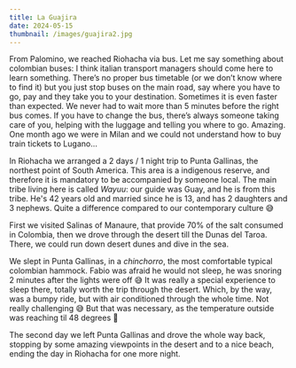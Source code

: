 ```yaml
---
title: La Guajira
date: 2024-05-15
thumbnail: /images/guajira2.jpg
---
```



From Palomino, we reached Riohacha via bus. Let me say something about colombian buses: I think italian transport managers should come here to learn something. There’s no proper bus timetable (or we don’t know where to find it) but you just stop buses on the main road, say where you have to go, pay and they take you to your destination. Sometimes it is even faster than expected. We never had to wait more than 5 minutes before the right bus comes. If you have to change the bus, there’s always someone taking care of you, helping with the luggage and telling you where to go. Amazing. One month ago we were in Milan and we could not understand how to buy train tickets to Lugano…

In Riohacha we arranged a 2 days / 1 night trip to Punta Gallinas, the northest point of South America. This area is a indigenous reserve, and therefore it is mandatory to be accompanied by someone local. The main tribe living here is called _Wayuu_: our guide was Guay, and he is from this tribe. He's 42 years old and married since he is 13, and has 2 daughters and 3 nephews. Quite a difference compared to our contemporary culture 😅 

<ImageComponent src="/images/guajira1.jpg" alt="Guajira1" />

First we visited Salinas of Manaure, that provide 70% of the salt consumed in Colombia, then we drove through the desert till the Dunas del Taroa. There, we could run down desert dunes and dive in the sea. 

<ImageComponent src="/images/guajira3.jpg" alt="Guajira3" />
<ImageComponent src="/images/guajira2.jpg" alt="Guajira2" />
<ImageComponent src="/images/guajira4.jpg" alt="Guajira4" />

We slept in Punta Gallinas, in a _chinchorro_, the most comfortable typical colombian hammock. Fabio was afraid he would not sleep, he was snoring 2 minutes after the lights were off 😅 It was really a special experience to sleep there, totally worth the trip through the desert. Which, by the way, was a bumpy ride, but with air conditioned through the whole time. Not really challenging 😅 But that was necessary, as the temperature outside was reaching til 48 degrees 🥵

<ImageComponent src="/images/guajira5.jpg" alt="Guajira5" />
<ImageComponent src="/images/guajira8.jpg" alt="Guajira8" />

The second day we left Punta Gallinas and drove the whole way back, stopping by some amazing viewpoints in the desert and to a nice beach, ending the day in Riohacha for one more night.

<ImageComponent src="/images/guajira6.jpg" alt="Guajira6" />

